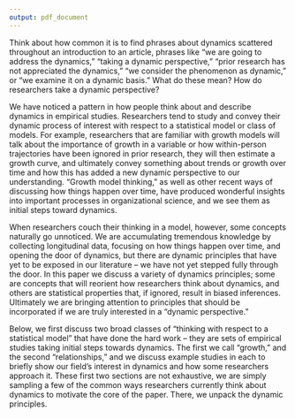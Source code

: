 ```yaml
---
output: pdf_document
---
```


Think about how common it is to find phrases about dynamics scattered throughout an introduction to an article, phrases like "we are going to address the dynamics," "taking a dynamic perspective," "prior research has not appreciated the dynamics," "we consider the phenomenon as dynamic," or "we examine it on a dynamic basis." What do these mean? How do researchers take a dynamic perspective?

We have noticed a pattern in how people think about and describe dynamics in empirical studies. Researchers tend to study and convey their dynamic process of interest with respect to a statistical model or class of models. For example, researchers that are familiar with growth models will talk about the importance of growth in a variable or how within-person trajectories have been ignored in prior research, they will then estimate a growth curve, and ultimately convey something about trends or growth over time and how this has added a new dynamic perspective to our understanding. "Growth model thinking," as well as other recent ways of discussing how things happen over time, have produced wonderful insights into important processes in organizational science, and we see them as initial steps toward dynamics. 

When researchers couch their thinking in a model, however, some concepts naturally go unnoticed. We are accumulating tremendous knowledge by collecting longitudinal data, focusing on how things happen over time, and opening the door of dynamics, but there are dynamic principles that have yet to be exposed in our literature -- we have not yet stepped fully through the door. In this paper we discuss a variety of dynamics principles; some are concepts that will reorient how researchers think about dynamics, and others are statistical properties that, if ignored, result in biased inferences. Ultimately we are bringing attention to principles that should be incorporated if we are truly interested in a "dynamic perspective."

Below, we first discuss two broad classes of "thinking with respect to a statistical model" that have done the hard work -- they are sets of empirical studies taking initial steps towards dynamics. The first we call "growth," and the second "relationships," and we discuss example studies in each to briefly show our field's interest in dynamics and how some researchers approach it. These first two sections are not exhaustive, we are simply sampling a few of the common ways researchers currently think about dynamics to motivate the core of the paper. There, we unpack the dynamic principles.